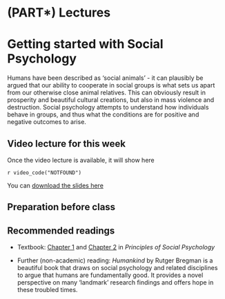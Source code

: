 # (PART\*) Lectures {-}

# Getting started with Social Psychology

Humans have been described as 'social animals' - it can plausibly be argued that our ability to cooperate in social groups is what sets us apart from our otherwise close animal relatives. This can obviously result in prosperity and beautiful cultural creations, but also in mass violence and destruction. Social psychology attempts to understand how individuals behave in groups, and thus what the conditions are for positive and negative outcomes to arise.

## Video lecture for this week

Once the video lecture is available, it will show here

`r video_code("NOTFOUND")`


You can <a href="./files/Lecture_5_-_critiquing_social_psychology.pptx">download the slides here</a>

## Preparation before class



## Recommended readings

* Textbook: [Chapter 1](https://open.lib.umn.edu/socialpsychology/part/chapter-1-introducing-social-psychology/){target="_blank"} and [Chapter 2](https://open.lib.umn.edu/socialpsychology/part/chapter-2-social-learning-and-social-cognition/){target="_blank"} in *Principles of Social Psychology*

* Further (non-academic) reading: *Humankind* by Rutger Bregman is a beautiful book that draws on social psychology and related disciplines to argue that humans are fundamentally good. It provides a novel perspective on many 'landmark' research findings and offers hope in these troubled times.

